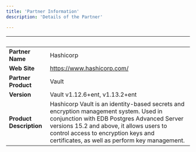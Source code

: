 ```yaml
---
title: 'Partner Information'
description: 'Details of the Partner'

---
```

| &nbsp;     | &nbsp; |
| ----------- | ----------- |
| **Partner Name**      |    Hashicorp    |
| **Web Site**      |   https://www.hashicorp.com/   |
| **Partner Product**   |   Vault     |
| **Version**   |  Vault v1.12.6+ent, v1.13.2+ent     |
| **Product Description**      |  Hashicorp Vault is an identity-based secrets and encryption management system. Used in conjunction with EDB Postgres Advanced Server versions 15.2 and above, it allows users to control access to encryption keys and certificates, as well as perform key management.   |